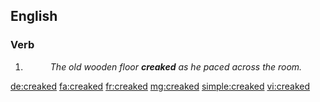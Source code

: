 ==English==

===Verb===
{{head|en}}

# {{en-past of|creak}}
#: ''The old wooden floor '''creaked''' as he paced across the room.''

[[de:creaked]]
[[fa:creaked]]
[[fr:creaked]]
[[mg:creaked]]
[[simple:creaked]]
[[vi:creaked]]
